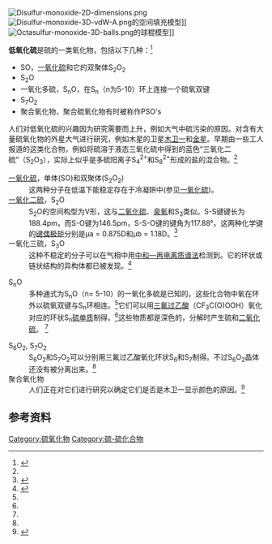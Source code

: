 [[Image:Disulfur-monoxide-2D-dimensions.png|thumb]]
[[Image:Disulfur-monoxide-3D-vdW-A.png|thumb]]的空间填充模型]]
[[Image:Octasulfur-monoxide-3D-balls.png|thumb]]的球棍模型]]

'''低氧化硫'''是硫的一类氧化物，包括以下几种：<ref name = "Greenwood">{{Greenwood&Earnshaw}}</ref>
*SO，[[一氧化硫|一氧化硫]]和它的双聚体S<sub>2</sub>O<sub>2</sub>
*S<sub>2</sub>O
*一氧化多硫，S<sub>n</sub>O，在S<sub>n</sub>（n为5-10）环上连接一个硫氧双键
*S<sub>7</sub>O<sub>2</sub>
*聚合氧化物，聚合硫氧化物有时被称作PSO's

<!-- In these the average oxidation state of sulfur is one or two. -->人们对低氧化硫的兴趣因为研究需要而上升，例如大气中硫污染的原因。对含有大量硫氧化物的外星大气进行研究，例如木星的卫星[[木卫一|木卫一]]和[[金星|金星]]。早期由一些工人报道的这类化合物，例如将硫溶于液态三氧化硫中得到的蓝色“三氧化二硫”（S<sub>2</sub>O<sub>3</sub>），实际上似乎是多硫阳离子S<sub>4</sub><sup>2+</sup>和S<sub>8</sub><sup>2+</sup>形成的盐的混合物。<ref name = "Greenwood"/> 

;[[一氧化硫|一氧化硫]]，单体(SO)和双聚体(S<sub>2</sub>O<sub>2</sub>)
:这两种分子在低温下能稳定存在于冷凝阱中(参见[[一氧化硫|一氧化硫]])。
;[[一氧化二硫|一氧化二硫]]，S<sub>2</sub>O
:S<sub>2</sub>O的空间构型为V形，这与[[二氧化硫|二氧化硫]]、[[臭氧|臭氧]]和S<sub>3</sub>类似。S-S键键长为188.4pm，而S-O键为146.5pm，S-S-O键的键角为117.88°。这两种化学键的[[键偶极矩|键偶极矩]]分别是μa = 0.875D和μb = 1.18D。<ref>{{cite journal
| quotes =  | last =Meschi | first =D.J. | authorlink = | coauthors = Myers R.J.| date = | year = 1959| month = | title = The microwave spectrum, structure, and dipole moment of disulfur monoxide| journal = Journal of Molecular Spectroscopy| volume = 3| issue =1-6 | pages =405–416 | publisher = | location = | doi = 10.1016/0022-2852(59)90036-0| oclc =| id = | url = | language = | format = | accessdate = | laysummary = | laysource = | laydate = | quote = }}</ref>
;一氧化三硫，S<sub>3</sub>O
:这种不稳定的分子可以在气相中用[[中和—再电离质谱法|中和—再电离质谱法]]检测到。它的环状或链状结构的异构体都已被发现。<ref>{{cite journal |last= de Petris|first= G|authorlink= |coauthors=Rosi M Troiani A|year= 2006|month= |title= S<sub>3</sub>O and S<sub>3</sub>O<sup>+</sup> in the gas phase: ring and open-chain structures|journal=  Chem. Commun|volume= |issue= 42|pages=4416–4418 |doi= 10.1039/b609646h|id= |url= |accessdate= |quote= |pmid= 17057862 }}</ref>

;S<sub>n</sub>O
:多种通式为S<sub>n</sub>O（n= 5-10）的一氧化多硫是已知的，这些化合物中氧在环外以硫氧双键与S<sub>n</sub>环相连。<ref name = "Greenwood"/>它们可以用[[三氟过乙酸|三氟过乙酸]]（CF<sub>3</sub>C(O)OOH）氧化对应的环状S<sub>n</sub>[[硫的同素异形体|硫单质]]制得。<ref name = "Greenwood"/>这些物质都是深色的，分解时产生硫和[[二氧化硫|二氧化硫]]。 <ref name = "Greenwood"/>

;S<sub>6</sub>O<sub>2</sub>, S<sub>7</sub>O<sub>2</sub>
:S<sub>6</sub>O<sub>2</sub>和S<sub>7</sub>O<sub>2</sub>可以分别用三氟过乙酸氧化环状S<sub>6</sub>和S<sub>7</sub>制得。不过S<sub>6</sub>O<sub>2</sub>晶体还没有被分离出来。<ref name = "Greenwood"/>
;聚合氧化物
:人们正在对它们进行研究以确定它们是否是木卫一显示颜色的原因。<ref>{{cite journal |last= Baklouti D.|first= D|authorlink= |coauthors= Schmitt, B.; Brissaud, O.|title=Infrared study of lower sulfur oxides on Io's surface |journal= Bulletin of the American Astronomical Society Chem. Commun|volume= 36|issue= |pages=1099 |doi= |id= |url= |accessdate= |quote= |date=2004年11月}}</ref>

== 参考资料 ==
{{reflist}}

[[Category:硫氧化物|Category:硫氧化物]]
[[Category:硫-硫化合物|Category:硫-硫化合物]]